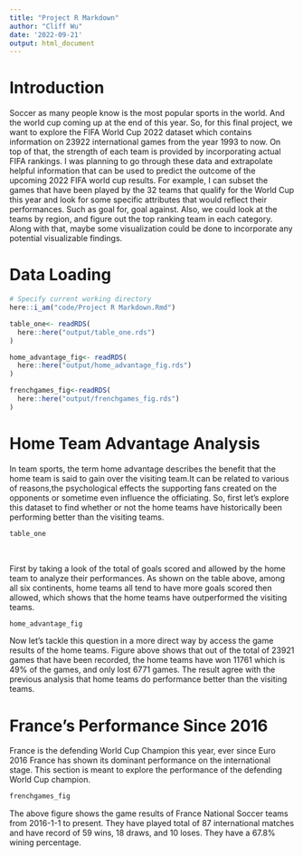 ```yaml
---
title: "Project R Markdown"
author: "Cliff Wu"
date: '2022-09-21'
output: html_document
---
```


# Introduction

Soccer as many people know is the most popular sports in the world. And the world cup coming up at the end of this year. So, for this final project, we want to explore the FIFA World Cup 2022 dataset which contains information on 23922 international games from the year 1993 to now. On top of that, the strength of each team is provided by incorporating actual FIFA rankings. I was planning to go through these data and extrapolate helpful information that can be used to predict the outcome of the upcoming 2022 FIFA world cup results. For example, I can subset the games that have been played by the 32 teams that qualify for the World Cup this year and look for some specific attributes that would reflect their performances. Such as goal for, goal against. Also, we could look at the teams by region, and figure out the top ranking team in each category. Along with that, maybe some visualization could be done to incorporate any potential visualizable findings.

# Data Loading
```r
# Specify current working directory
here::i_am("code/Project R Markdown.Rmd")
```
```r
table_one<- readRDS(
  here::here("output/table_one.rds")
)

home_advantage_fig<- readRDS(
  here::here("output/home_advantage_fig.rds")
)

frenchgames_fig<-readRDS(
  here::here("output/frenchgames_fig.rds")
)

```
# Home Team Advantage Analysis

In team sports, the term home advantage describes the benefit that the home team is said to gain over the visiting team.It can be related to various of reasons,the psychological effects the supporting fans created on the opponents or sometime even influence the officiating. So, first let's explore this dataset to find whether or not the home teams have historically been performing better than the visiting teams.



```r
table_one
```

\


First by taking a look of the total of goals scored and allowed by the home team to analyze their performances. As shown on the table above, among all six continents, home teams all tend to have more goals scored then allowed, which shows that the home teams have outperformed the visiting teams.


```r
home_advantage_fig
```

Now let's tackle this question in a more direct way by access the game results of the home teams. Figure above shows that out of the total of 23921 games that have been recorded, the home teams have won 11761 which is 49% of the games, and only lost 6771 games. The result agree with the previous analysis that home teams do performance better than the visiting teams.


# France's Performance Since 2016

France is the defending World Cup Champion this year, ever since Euro 2016 France has shown its dominant performance on the international stage. This section is meant to explore the performance of the defending World Cup champion.



```r
frenchgames_fig
```

The above figure shows the game results of France National Soccer teams from 2016-1-1 to present. They have played total of 87 international matches and have record of 59 wins, 18 draws, and 10 loses. They have a 67.8% wining percentage.




